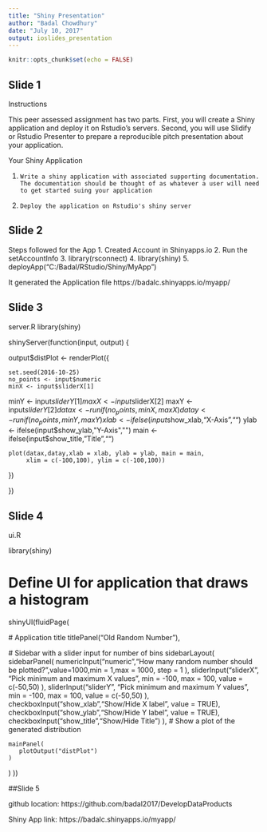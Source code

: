---
title: "Shiny Presentation"
author: "Badal Chowdhury"
date: "July 10, 2017"
output: ioslides_presentation
---

```{r setup, include=FALSE}
knitr::opts_chunk$set(echo = FALSE)
```

## Slide 1
Instructions

This peer assessed assignment has two parts. First, you will create a Shiny application and deploy it on Rstudio's servers. Second, you will use Slidify or Rstudio Presenter to prepare a reproducible pitch presentation about your application.

Your Shiny Application

1.     Write a shiny application with associated supporting documentation.
       The documentation should be thought of as whatever a user will need         to get started suing your application
2.     Deploy the application on Rstudio's shiny server

## Slide 2
Steps followed for the App
1.  Created Account in Shinyapps.io
2.  Run the setAccountInfo
3.  library(rsconnect)
4.  library(shiny)
5.  deployApp("C:/Badal/RStudio/Shiny/MyApp")

It generated the Application file
https://badalc.shinyapps.io/myapp/

## Slide 3
server.R
library(shiny)

shinyServer(function(input, output) {
   
  output$distPlot <- renderPlot({
    
    set.seed(2016-10-25)
    no_points <- input$numeric
    minX <- input$sliderX[1]
   minY <- input$sliderY[1]
    maxX <- input$sliderX[2]
    maxY <- input$sliderY[2]
   datax <- runif(no_points, minX, maxX)
    datay <- runif(no_points, minY, maxY)
    xlab <- ifelse(input$show_xlab,"X-Axis","")
    ylab <- ifelse(input$show_ylab,"Y-Axis","")
    main <- ifelse(input$show_title,"Title","")
    
    plot(datax,datay,xlab = xlab, ylab = ylab, main = main,
         xlim = c(-100,100), ylim = c(-100,100))
    
  })
  
})

## Slide 4
ui.R

library(shiny)

# Define UI for application that draws a histogram
shinyUI(fluidPage(
  
  # Application title
  titlePanel("Old Random Number"),
  
  # Sidebar with a slider input for number of bins 
  sidebarLayout(
    sidebarPanel(
      numericInput("numeric","How many random number should be plotted?",value=1000,min = 1,max = 1000, step = 1
                   ),
       sliderInput("sliderX",
                   "Pick minimum and maximum X values",
                   min = -100,
                   max = 100,
                   value = c(-50,50)
    ),
    sliderInput("sliderY",
                "Pick minimum and maximum Y values",
                min = -100,
                max = 100,
                value = c(-50,50)
    ),
    checkboxInput("show_xlab","Show/Hide X label", value = TRUE),
    checkboxInput("show_ylab","Show/Hide Y label", value = TRUE),
    checkboxInput("show_title","Show/Hide Title")
    ),
    # Show a plot of the generated distribution
    
    mainPanel(
       plotOutput("distPlot")
    )
  )
))

##Slide 5

github location:
https://github.com/badal2017/DevelopDataProducts

Shiny App link: https://badalc.shinyapps.io/myapp/

